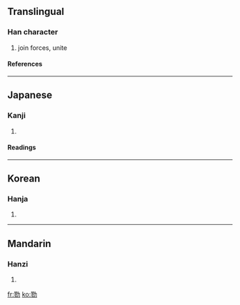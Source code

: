 ==Translingual==
===Han character===
{{Han char|rad=力|as=11|sn=13|four=|canj=尸竹大尸 (SHKS)}}
# join forces, unite
====References====
{{Han ref|kx=0148.420|dkj=02418|dj=0336.070|hdz=10379.120|uh=52E0|ud=21216}}
----
==Japanese==
===Kanji===
{{ja-kanji|grade=|rs=力11}}
# {{defn|Japanese}} 
====Readings====
{{ja-readings|on=[[りく]] (riku)|kun=[[あわせる]] (awaseru)}}
----
==Korean==
===Hanja===
{{ko-hanja|hangeul=륙|rv=ryuk|mr=ryuk}}
# {{defn|Korean}}
----
==Mandarin==
===Hanzi===
{{cmn-hanzi|pin=[[lù]] (lu4)|wg=lu<sup>4</sup>}}
# {{defn|Mandarin}}

[[fr:勠]]
[[ko:勠]]